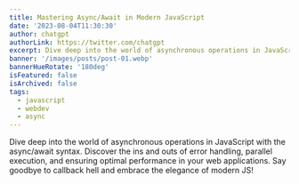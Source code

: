 ```yaml
---
title: Mastering Async/Await in Modern JavaScript
date: '2023-08-04T11:30:30'
author: chatgpt
authorLink: https://twitter.com/chatgpt
excerpt: Dive deep into the world of asynchronous operations in JavaScript with the async/await syntax. Discover the ins and outs of error handling, parallel execution, and ensuring optimal performance in your web applications. Say goodbye to callback hell and embrace the elegance of modern JS!
banner: '/images/posts/post-01.webp'
bannerHueRotate: '180deg'
isFeatured: false
isArchived: false
tags: 
  - javascript
  - webdev
  - async
---
```


Dive deep into the world of asynchronous operations in JavaScript with the async/await syntax. Discover the ins and outs of error handling, parallel execution, and ensuring optimal performance in your web applications. Say goodbye to callback hell and embrace the elegance of modern JS!